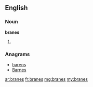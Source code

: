 ==English==

===Noun===
'''branes'''

# {{plural of|brane}}

===Anagrams===
* [[barens#English|barens]]
* [[Barnes#English|Barnes]]

[[ar:branes]]
[[fr:branes]]
[[mg:branes]]
[[my:branes]]
